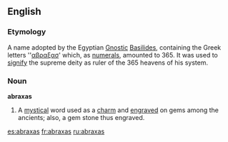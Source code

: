 {{rfc|date=October 2005}}
{{see|Abraxas}}
==English==

===Etymology===
A name adopted by the Egyptian [[Gnostic]] [[Basilides]], containing the Greek letters ''[[αβραξασ]]' which, as [[numerals]], amounted to 365. It was used to [[signify]] the supreme deity as ruler of the 365 heavens of his system.

===Noun===
'''abraxas'''

#{{gnosticism}} A [[mystical]] word used as a [[charm]] and [[engraved]] on gems among the ancients; also, a gem stone thus engraved.

{{wikipedia|Abraxas}}

[[es:abraxas]]
[[fr:abraxas]]
[[ru:abraxas]]